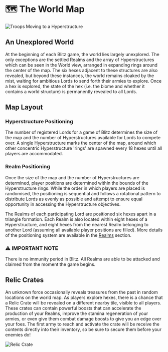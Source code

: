 
# 🗺️ The World Map

<img src="/images/covers/blitz-march.png" alt="Troops Moving to a Hyperstructure" className="w-full rounded-lg my-6" />

## An Unexplored World

At the beginning of each Blitz game, the world lies largely unexplored. The only exceptions are the settled Realms and
the array of Hyperstructures which can be seen in the World view, arranged in expanding rings around the center of the
map. The six hexes adjacent to these structures are also revealed, but beyond these instances, the world remains cloaked
by the mist, waiting for ambitious Lords to send forth their armies to explore. Once a hex is explored, the state of the
hex (i.e. the biome and whether it contains a world structure) is permanently revealed to all Lords.

## Map Layout

### Hyperstructure Positioning

The number of registered Lords for a game of Blitz determines the size of the map and the number of Hyperstructures
available for Lords to compete over. A single Hyperstructure marks the center of the map, around which other concentric
Hyperstructure 'rings' are spawned every 18 hexes until all players are accommodated.

<HyperstructureRings />

### Realm Positioning

Once the size of the map and the number of Hyperstructures are determined, player positions are determined within the
bounds of the Hyperstructure rings. While the order in which players are placed is randomised, the positioning is
sequential and follows a rotational pattern to distribute Lords as evenly as possible and attempt to ensure equal
opportunity in accessing the Hyperstructure objectives.

The Realms of each participating Lord are positioned six hexes apart in a triangle formation. Each Realm is also located
within eight hexes of a Hyperstructure, and eight hexes from the nearest Realm belonging to another Lord (assuming all
available player positions are filled). More details of the positioning system are available in the
[Realms](/blitz/realms/realm) section.

<div style={importantNote.container}>
  <h3 style={importantNote.title}>⚠️ IMPORTANT NOTE</h3>
  <p style={importantNote.content}>
    There is no immunity period in Blitz. All Realms are able to be attacked and claimed from the moment the game
    begins.
  </p>
</div>

## Relic Crates

An unknown force occasionally reveals treasures from the past in random locations on the world map. As players explore
hexes, there is a chance that a Relic Crate will be revealed on a different nearby tile, visible to all players. These
crates can contain powerful boosts that can accelerate the production of your Realms, improve the stamina regeneration
of your armies, or even give them combat damage boosts to give you an edge over your foes. The first army to reach and
activate the crate will be receive the contents directly into their inventory, so be sure to secure them before your
enemies do!

<img src="/images/covers/blitz-relic-crate.png" alt="Relic Crate" className="w-full rounded-lg my-6" />
